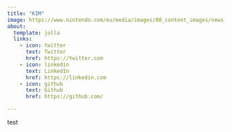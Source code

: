 ```yaml
---
title: "KIM"
image: https://www.nintendo.com/eu/media/images/08_content_images/news_5/2018_5/february_13/CI_MyNintendo_GoldCoin_CMM_big.jpg
about:
  template: jolla
  links:
    - icon: twitter
      text: Twitter
      href: https://twitter.com
    - icon: linkedin
      text: LinkedIn
      href: https://linkedin.com
    - icon: github
      text: Github
      href: https://github.com/

---
```


test
